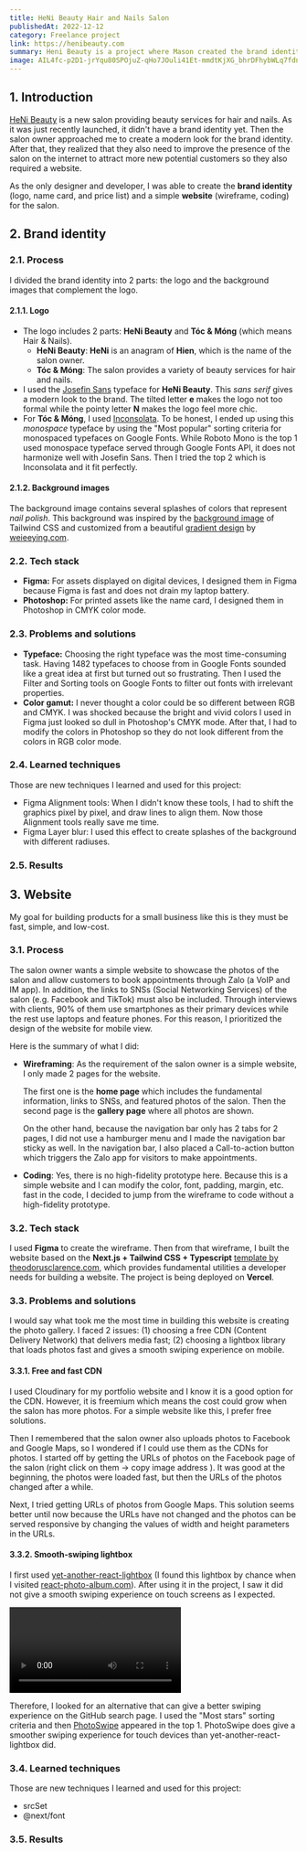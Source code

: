 ```yaml
---
title: HeNi Beauty Hair and Nails Salon
publishedAt: 2022-12-12
category: Freelance project
link: https://henibeauty.com
summary: Heni Beauty is a project where Mason created the brand identity and built the website for Heni Beauty Hair and Nails Salon
image: AIL4fc-p2D1-jrYqu80SPOjuZ-qHo7JOuli41Et-mmdtKjXG_bhrDFhybWLq7fdnTZd_4g0gDBXOKHQD3yQX5hu-_S4d2Ha6zW1TV1X_wajiVPpoS8YIvQSIFsIPpkNFjZjNJ1WXc5obTkbwsh_vdTZFtgg
---
```


## 1. Introduction

[HeNi Beauty](https://henibeauty.com) is a new salon providing beauty services for hair and nails. As it was just recently launched, it didn't have a brand identity yet. Then the salon owner approached me to create a modern look for the brand identity. After that, they realized that they also need to improve the presence of the salon on the internet to attract more new potential customers so they also required a website.

As the only designer and developer, I was able to create the **brand identity** (logo, name card, and price list) and a simple **website** (wireframe, coding) for the salon.

## 2. Brand identity

### 2.1. Process

I divided the brand identity into 2 parts: the logo and the background images that complement the logo.

#### 2.1.1. Logo

<CloudImage
  id='AIL4fc8JzvsVmJdgEN61wIkn7fmAGHCpDrgLqOjLHNn4u1j1BozcmDeuJmkXEkwhpRW1poDyNF3DyUyrQ_C3DviY6F0HrHRCbMLpIM4KN9-YpgaJeHVnoj9DUzfTdynZCrcNm2pvvCh5dyq1hFEaBU9nBB8'
  alt='HeNi Beauty logo guide'
  width={500}
  height={693}
/>

- The logo includes 2 parts: **HeNi Beauty** and **Tóc & Móng** (which means Hair & Nails).
  - **HeNi Beauty**: **HeNi** is an anagram of **Hien**, which is the name of the salon owner.
  - **Tóc & Móng**: The salon provides a variety of beauty services for hair and nails.
- I used the [Josefin Sans](https://fonts.google.com/specimen/Josefin+Sans/about) typeface for **HeNi Beauty**. This _sans serif_ gives a modern look to the brand. The tilted letter **e** makes the logo not too formal while the pointy letter **N** makes the logo feel more chic.
- For **Tóc & Móng**, I used [Inconsolata](https://fonts.google.com/specimen/Inconsolata/about). To be honest, I ended up using this _monospace_ typeface by using the "Most popular" sorting criteria for monospaced typefaces on Google Fonts. While Roboto Mono is the top 1 used monospace typeface served through Google Fonts API, it does not harmonize well with Josefin Sans. Then I tried the top 2 which is Inconsolata and it fit perfectly.

#### 2.1.2. Background images

<CloudImage
  id='AIL4fc8E8-PkrBdcwPFEjwnG1NffxYkNZIhhr5oudnXSkv3ilopgVJyxXwPZmnJEZCUHr1AOeXMI40cUBnqcrjV602PmIPu8Q9eteckWiBkZY3VLaopQlssRgzf3vll2ixvrIzmfWwdS8hz4zZucJ3Hd66M'
  alt='HeNi Beauty backgrounds'
  width={500}
  height={401}
/>

The background image contains several splashes of colors that represent _nail polish_.
This background was inspired by the [background image](https://tailwindcss.com/_next/static/media/docs@tinypng.d9e4dcdc.png)
of Tailwind CSS and customized from a beautiful [gradient design](https://www.figma.com/community/file/1169299489785688824)
by [weieeying.com](https://weieeying.com).

### 2.2. Tech stack

- **Figma:** For assets displayed
  on digital devices, I designed them in Figma because Figma is fast and does not drain
  my laptop battery.
- **Photoshop:** For printed assets like the name card, I designed
  them in Photoshop in CMYK color mode.

### 2.3. Problems and solutions

- **Typeface:** Choosing the right typeface was the most time-consuming task. Having 1482 typefaces to choose from in Google Fonts sounded like a great idea at first but turned out so frustrating. Then I used the Filter and Sorting tools on Google Fonts to filter out fonts with irrelevant properties.
- **Color gamut:** I never thought a color could be so different between RGB and CMYK. I was shocked because the bright and vivid colors I used in Figma just looked so dull in Photoshop's CMYK mode. After that, I had to modify the colors in Photoshop so they do not look different from the colors in RGB color mode.

### 2.4. Learned techniques

Those are new techniques I learned and used for this project:

- Figma Alignment tools: When I didn't know these tools, I had to shift the graphics pixel by pixel, and draw lines to align them. Now those Alignment tools really save me time.
- Figma Layer blur: I used this effect to create splashes of the background with different radiuses.

### 2.5. Results

<CloudImage
  id='AIL4fc-9WHDerSgjB4OO760OY-HLqdRKV1j5FhGc_IlLJsY7BUj_nY1_jx3myYq9qqs9THrEglz-npkkqBuHW2EiL8zNdvuuqg-N5V2WgWOMn0zIbpoC7oSyLn1sSI0r7BNLGwrvKv1fn3KfNDyNYLH-cPk'
  alt='HeNi Beauty SNS avatar'
  width={300}
  height={300}
/>

<CloudImage
  id='AIL4fc_Ky5Eowqs-NNltG1soVW6UHQ0ovcF-wdYe_wAe-ptT2TuzBtJiaK6I58CYGU9LGHlbQjqsfJZU3VPdL1tIZRBdb19K2-hEkxTXCeNp49iPEppcmiSlIeE9tjj9c9UXZ9vHiwZ2QRHiNoDT2DdVTbs'
  alt='HeNi Beauty name card front side and back side'
  width={2090}
  height={745}
/>

<CloudImage
  id='AIL4fc8Q09P48VvS1pMwNdJxY9Ulf8gmux_b8B_RjOLOhxjX7oJogm0fDjeEtetFci9j15uGSITHiQK9GzcR7Gs5ssPhfvolBlXrGGMXszAckZEinZm-l_TGV_MCBd6TJOT4MGHEpgCmFNGiNGnc5h0PVlo'
  alt='HeNi Beauty price list'
  width={500}
  height={449}
/>

## 3. Website

My goal for building products for a small business like this is they must
be fast, simple, and low-cost.

### 3.1. Process

The salon owner wants a simple website to showcase the photos of the salon and allow customers to book appointments through Zalo (a VoIP and IM app). In addition, the links to SNSs (Social Networking Services) of the salon (e.g. Facebook and TikTok) must also be included.
Through interviews with clients, 90% of them use smartphones as their primary devices while the rest use laptops and feature phones. For this reason, I prioritized the design of the website for mobile view.

Here is the summary of what I did:

- **Wireframing**: As the requirement of the salon owner is a simple website, I only made 2 pages for the website.

  <CloudImage
    id='AIL4fc9McHIDaQjIw11097biVIXT14vMWnntlzeg0_oRS0Y5rrkklEHUFRUq7IrpbIWxt1i0rg1G-QmvkvynWH0A7sHIjrmhB9gAgxcyoxwFcsItrgh-s834ExAS5TH90AlFIO5OePZ9mwc02CmIxfO0jPs'
    alt='Website wireframe'
    width={500}
    height={673}
  />

  The first one is the **home page** which includes the fundamental information,
  links to SNSs, and featured photos of the salon. Then the second page is the
  **gallery page** where all photos are shown.

  On the other hand, because the navigation bar only has 2 tabs for 2 pages, I did not use a hamburger menu and I made the
  navigation bar sticky as well. In the navigation bar, I also placed a Call-to-action button which triggers the Zalo app for visitors to make appointments.

- **Coding**: Yes, there is no high-fidelity prototype here. Because this is a simple website and I can modify the color, font, padding, margin, etc. fast in the code, I decided to jump from the wireframe to code without a high-fidelity prototype.

### 3.2. Tech stack

I used **Figma** to create the wireframe. Then from that wireframe,
I built the website based on the **Next.js + Tailwind CSS + Typescript** [template by theodorusclarence.com](https://github.com/theodorusclarence/ts-nextjs-tailwind-starter), which provides fundamental
utilities a developer needs for building a website. The project is being deployed on **Vercel**.

### 3.3. Problems and solutions

I would say what took me the most time in building this website is creating the photo gallery. I faced 2 issues: (1) choosing a free CDN (Content Delivery Network) that delivers media fast; (2) choosing a lightbox library that loads photos fast and gives a smooth swiping experience on mobile.

#### 3.3.1. Free and fast CDN

I used Cloudinary for my portfolio website and I know it is a good option for the CDN. However, it is freemium which means the cost could grow when the salon has more photos. For a simple website like this, I prefer free solutions.

Then I remembered that the salon owner also uploads photos to Facebook and Google Maps, so I wondered if I could use them as the CDNs for photos. I started off by getting the URLs of photos on the Facebook page of the salon (right click on them -> copy image address ). It was good at the beginning, the photos were loaded fast, but then the URLs of the photos changed after a while.

Next, I tried getting URLs of photos from Google Maps. This solution seems better until now because the URLs have not changed and
the photos can be served responsive by changing the values of width and height parameters
in the URLs.

#### 3.3.2. Smooth-swiping lightbox

I first used [yet-another-react-lightbox](https://yet-another-react-lightbox.com) (I found this lightbox by chance when I visited [react-photo-album.com](https://react-photo-album.com)). After using it in the project, I saw it did not give a smooth swiping experience on touch screens as I expected.

<Video
  src='https://drive.google.com/uc?id=1JGjkR4vYPUSyDUW4hiJa-JrrzXbczi6R'
  width={280}
  alt='PhotoSwipe lightbox'
/>

Therefore, I looked for an alternative that can give a better swiping experience
on the GitHub search page. I used the "Most stars" sorting criteria and then [PhotoSwipe](https://photoswipe.com)
appeared in the top 1. PhotoSwipe does give a smoother swiping experience for touch
devices than yet-another-react-lightbox did.

### 3.4. Learned techniques

Those are new techniques I learned and used for this project:

- srcSet
- @next/font

### 3.5. Results

<CloudImage
  id='AIL4fc95IdcShXslsM06slqXCoLDqiGYmPCLOsohzJUyVEB_TDg-KjgOsFoARQ3VRwdnjXV19zKXPSLypPp40VwdzpKQpqVU7APQqjSFrUO4PSzQGJGQVWX2S_cHQqJbjza8YJ3islUB-BOwT9FnpGMvxLw'
  alt='henibeauty.com'
  width={400}
  height={582}
/>

<CloudImage
  id='AIL4fc_qLSdGZWw7Qebwn9LpDpDaJVoffkPCus4bTrSp9TKZ89lMEAW4JARjFkkBcR8nZAH1cT5SpRj1VV1RDBbzzEsZAyFJBwyickPDnWXarbmD8o2I9H3UIkTWXrIcjzQHrnhp0dTOUg82LoCKOY6_kiw'
  alt='PageSpeed Insights report for Performance, Accessibility, Best Practices, and SEO of henibeauty.com home page'
  width={500}
  height={459}
/>
